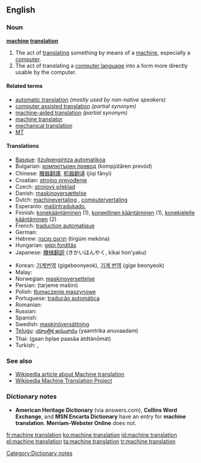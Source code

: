 ==English==

===Noun===
'''[[machine]] [[translation]]'''

# The act of [[translate|translating]] something by means of a [[machine]], especially a [[computer]].
# The act of translating a [[computer language]] into a form more directly usable by the computer.

====Related terms====
* [[automatic translation]] ''(mostly used by non-native speakers)''
* [[computer assisted translation]] ''(partial synonym)''
* [[machine-aided translation]] ''(partial synonym)''
* [[machine translator]]
* [[mechanical translation]] {{obsolete}}
* [[MT]] {{abbreviation}}

====Translations====
{{trans-top|Machine translation}}
* [[Basque]]: [[itzulpengintza automatikoa]]
* Bulgarian: [[компютърен превод]] (kompjútǎren prevód) {{m}}
* Chinese: [[機器翻譯]], [[机器翻译]] (jīqi fānyì)
* Croatian: [[strojno prevođenje]] {{n}}
* Czech: [[strojový překlad]] {{m}}
* Danish: [[maskinoversættelse]] {{c}}
* Dutch: [[machinevertaling]] {{f}}, [[computervertaling]] {{f}}
* Esperanto: [[maŝintradukado]],  {{t|eo|maŝintraduko}}
* Finnish: [[konekääntäminen]] (1), [[koneellinen kääntäminen]] (1), [[konekielelle kääntäminen]] (2)
* French: [[traduction automatique]] {{f}}
* German: {{t+|de|maschinelle Übersetzung|f}}
* Hebrew: [[תרגום מכונה]] (tirgúm mekóna) {{m}}
* Hungarian: [[gépi fordítás]]
* Japanese: [[機械翻訳]] (きかいほんやく, kikai hon’yaku)
{{trans-mid}}
* Korean: [[기계번역]] (gigebeonyeok), [[기계 번역]] (gige beonyeok)
* Malay: {{t-|ms|terjemahan mesin|xs=Malay}}
* Norwegian: [[maskinoversettelse]] {{m}}
* Persian: {{fa-Arab|[[ترجمه ماشینی]]}} (tarjeme mašini)
* Polish: [[tłumaczenie maszynowe]] {{n}}
* Portuguese: [[tradução automática]] {{f}}
* Romanian: {{t-|ro|traducere automată|f}}
* Russian: {{t-|ru|машинный перевод|m|tr=mašínnyj perevód}}
* Spanish: {{t+|es|traducción automática|f}}
* Swedish: [[maskinöversättning]] {{c}}
* [[Telugu]]: [[యాంత్రిక అనువాదం]] (yaamtrika anuvaadam)
* Thai: {{Thai|[[การแปลภาษาอัตโนมัติ]]}} (gaan bplae paasăa àtdtànōmát)
* Turkish: {{t|tr|otomatik çeviri}},  {{t|tr|otomatik tercüme}}
{{trans-bottom}}

===See also===
* [[w:Machine translation|Wikipedia article about Machine translation]]
* [[m:Wikipedia Machine Translation Project|Wikipedia Machine Translation Project]]

===Dictionary notes===
* '''American Heritage Dictionary''' (via answers.com), '''Collins Word Exchange''', and '''MSN Encarta Dictionary''' have an entry for '''machine translation'''. '''Merriam-Webster Online''' does not.

[[Category:Dictionary notes]]

[[fr:machine translation]]
[[ko:machine translation]]
[[id:machine translation]]
[[pl:machine translation]]
[[ta:machine translation]]
[[tr:machine translation]]